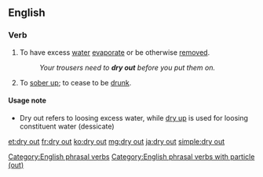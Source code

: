 ==English==

===Verb===
{{en-verb|head=to [[dry]] [[out]]|dries out|drying out|dried out}}

# To have excess [[water]] [[evaporate]] or be otherwise [[remove]]d. 
#: ''Your trousers need to '''dry out''' before you put them on.''
# {{idiomatic}} To [[sober up]]; to cease to be [[drunk]].

====Usage note====
* Dry out refers to loosing excess water, while [[dry up]] is used for loosing constituent water (dessicate)

[[Category:English phrasal verbs]]
[[Category:English phrasal verbs with particle (out)]]

[[et:dry out]]
[[fr:dry out]]
[[ko:dry out]]
[[mg:dry out]]
[[ja:dry out]]
[[simple:dry out]]